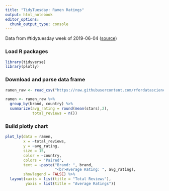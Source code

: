 ```yaml
---
title: "TidyTuesday: Ramen Ratings"
output: html_notebook
editor_options: 
  chunk_output_type: console
---
```


Data from #tidytuesday week of 2019-06-04 ([source](https://github.com/rfordatascience/tidytuesday/tree/master/data/2019/2019-06-04))

### Load R packages
```r
library(tidyverse)
library(plotly)
```

### Download and parse data frame
```r
ramen_raw <- read_csv("https://raw.githubusercontent.com/rfordatascience/tidytuesday/master/data/2019/2019-06-04/ramen_ratings.csv")

ramen <- ramen_raw %>% 
  group_by(brand, country) %>% 
  summarize(avg_rating = round(mean(stars),2),
            total_reviews = n()) 
```

### Build plotly chart
```r
plot_ly(data = ramen, 
        x = ~total_reviews, 
        y = ~avg_rating, 
        size = 15,
        color = ~country,
        colors = 'Paired', 
        text = ~paste("Brand: ", brand, 
                      "<br>Average Rating: ", avg_rating),
        showlegend = FALSE) %>% 
  layout(xaxis = list(title = "Total Reviews"),
         yaxis = list(title = "Average Ratings"))
```
